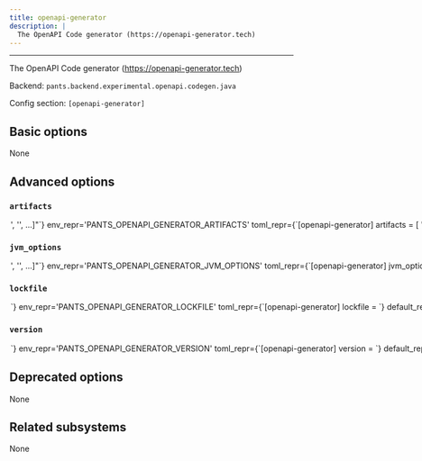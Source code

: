 ```yaml
---
title: openapi-generator
description: |
  The OpenAPI Code generator (https://openapi-generator.tech)
---
```



---

The OpenAPI Code generator (https://openapi-generator.tech)

Backend: <span className="color--primary">`pants.backend.experimental.openapi.codegen.java`</span>

Config section: <span className="color--primary">`[openapi-generator]`</span>

<span className={styles.options}>

## Basic options

None

## Advanced options

### `artifacts`

<Option
  cli_repr={`--openapi-generator-artifacts="['<str>', '<str>', ...]"`}
  env_repr='PANTS_OPENAPI_GENERATOR_ARTIFACTS'
  toml_repr={`[openapi-generator]
artifacts = [
    '<str>',
    '<str>',
    ...,
]`}
  default_repr={`[\n  "org.openapitools:openapi-generator-cli:{version}"\n]`}
>

Artifact requirements for this tool using specified as either the address of a `jvm_artifact` target or, alternatively, as a colon-separated Maven coordinates (e.g., `group:name:version`). For Maven coordinates, the string `{version}` version will be substituted with the value of the `[openapi-generator].version` option.

</Option>

### `jvm_options`

<Option
  cli_repr={`--openapi-generator-jvm-options="['<str>', '<str>', ...]"`}
  env_repr='PANTS_OPENAPI_GENERATOR_JVM_OPTIONS'
  toml_repr={`[openapi-generator]
jvm_options = [
    '<str>',
    '<str>',
    ...,
]`}
  default_repr={`[]`}
>

List of JVM options to pass to `openapi-generator` JVM processes.

Options set here will be added to those set in `[jvm].global_options`. Please check the documentation for the `jvm` subsystem to see what values are accepted here.

</Option>

### `lockfile`

<Option
  cli_repr={`--openapi-generator-lockfile=<str>`}
  env_repr='PANTS_OPENAPI_GENERATOR_LOCKFILE'
  toml_repr={`[openapi-generator]
lockfile = <str>`}
  default_repr={`<default>`}
>

Path to a lockfile used for installing the tool.

Set to the string `<default>` to use a lockfile provided by Pants, so long as you have not changed the `--version` option. See https://github.com/pantsbuild/pants/blob/release_2.28.0.dev1/src/python/pants/backend/openapi/subsystems/openapi_generator.default.lockfile.txt for the default lockfile contents.

To use a custom lockfile, set this option to a file path relative to the build root, then run `pants generate-lockfiles --resolve=openapi-generator`.

</Option>

### `version`

<Option
  cli_repr={`--openapi-generator-version=<str>`}
  env_repr='PANTS_OPENAPI_GENERATOR_VERSION'
  toml_repr={`[openapi-generator]
version = <str>`}
  default_repr={`5.4.0`}
>

Version string for the tool. This is available for substitution in the `[openapi-generator].artifacts` option by including the string `{version}`.

</Option>

## Deprecated options

None

## Related subsystems

None

</span>
